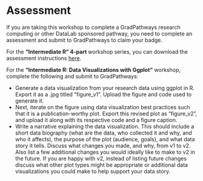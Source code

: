 Assessment {-}
==============

If you are taking this workshop to complete a GradPathways research computing or other DataLab sponsored pathway, you need to complete an assessment and submit to GradPathways to claim your badge.

For the **"Intermediate R" 4-part ** workshop series, you can download the assessment instructions [here][assessment].

[assessment]: https://github.com/ucdavisdatalab/workshop_intermediate_r/blob/main/assessment/intermediate-r-assessment.Rmd

For the **"Intermediate R: Data Visualizations with Ggplot"** workshop, complete the following and submit to GradPathways:

* Generate a data visualization from your research data using ggplot in R. Export it as a .jpg titled “figure_v1”. Upload the figure and code used to generate it. 
* Next, iterate on the figure using data visualization best practices such that it is a publication-worthy plot. Export this revised plot as “figure_v2”, and upload it along with its respective code and a figure caption. 
* Write a narrative explaining the data visualization. This should include a short data biography (what are the data, who collected it and why, and who it affects), the purpose of the plot (audience, goals), and what data story it tells. Discuss what changes you made, and why, from v1 to v2. Also  list a few additional changes you would ideally like to make to v2 in the future. If you are happy with v2, instead of listing future changes discuss what other plot types might be appropriate or additional data visualizations you could make to help support your data story.
